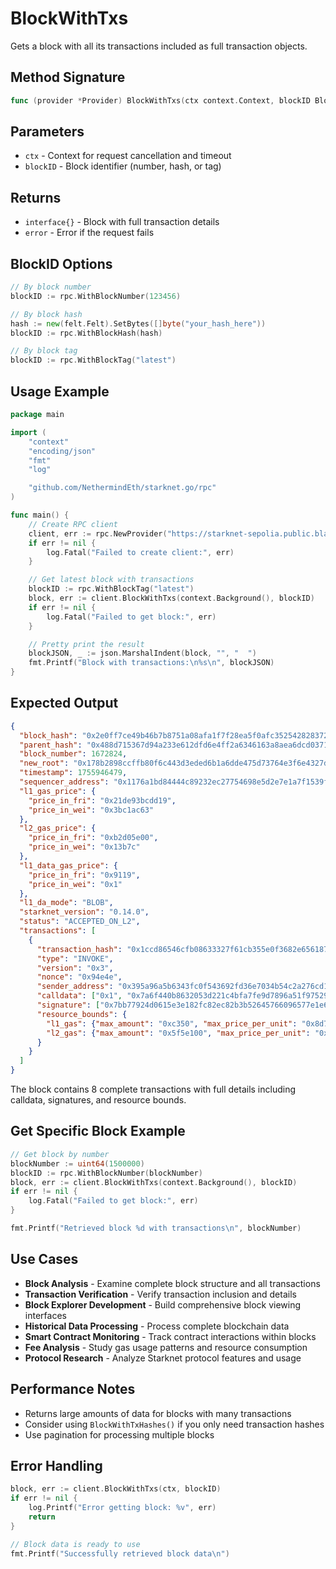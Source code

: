 # BlockWithTxs

Gets a block with all its transactions included as full transaction objects.

## Method Signature

```go
func (provider *Provider) BlockWithTxs(ctx context.Context, blockID BlockID) (interface{}, error)
```

## Parameters

- `ctx` - Context for request cancellation and timeout
- `blockID` - Block identifier (number, hash, or tag)

## Returns

- `interface{}` - Block with full transaction details
- `error` - Error if the request fails

## BlockID Options

```go
// By block number
blockID := rpc.WithBlockNumber(123456)

// By block hash
hash := new(felt.Felt).SetBytes([]byte("your_hash_here"))
blockID := rpc.WithBlockHash(hash)

// By block tag
blockID := rpc.WithBlockTag("latest")
```

## Usage Example

```go
package main

import (
    "context"
    "encoding/json"
    "fmt"
    "log"

    "github.com/NethermindEth/starknet.go/rpc"
)

func main() {
    // Create RPC client
    client, err := rpc.NewProvider("https://starknet-sepolia.public.blastapi.io/rpc/v0_8")
    if err != nil {
        log.Fatal("Failed to create client:", err)
    }

    // Get latest block with transactions
    blockID := rpc.WithBlockTag("latest")
    block, err := client.BlockWithTxs(context.Background(), blockID)
    if err != nil {
        log.Fatal("Failed to get block:", err)
    }

    // Pretty print the result
    blockJSON, _ := json.MarshalIndent(block, "", "  ")
    fmt.Printf("Block with transactions:\n%s\n", blockJSON)
}
```

## Expected Output

```json
{
  "block_hash": "0x2e0ff7ce49b46b7b8751a08afa1f7f28ea5f0afc352542828372b7be0129bf5",
  "parent_hash": "0x488d715367d94a233e612dfd6e4ff2a6346163a8aea6dcd0371ca6f675bad6f",
  "block_number": 1672824,
  "new_root": "0x178b2898ccffb80f6c443d3eded6b1a6dde475d73764e3f6e4327d93838d4e4",
  "timestamp": 1755946479,
  "sequencer_address": "0x1176a1bd84444c89232ec27754698e5d2e7e1a7f1539f12027f28b23ec9f3d8",
  "l1_gas_price": {
    "price_in_fri": "0x21de93bcdd19",
    "price_in_wei": "0x3bc1ac63"
  },
  "l2_gas_price": {
    "price_in_fri": "0xb2d05e00",
    "price_in_wei": "0x13b7c"
  },
  "l1_data_gas_price": {
    "price_in_fri": "0x9119",
    "price_in_wei": "0x1"
  },
  "l1_da_mode": "BLOB",
  "starknet_version": "0.14.0",
  "status": "ACCEPTED_ON_L2",
  "transactions": [
    {
      "transaction_hash": "0x1ccd86546cfb08633327f61cb355e0f3682e656187bfdcf744afdb8b694fff9",
      "type": "INVOKE",
      "version": "0x3",
      "nonce": "0x94e4e",
      "sender_address": "0x395a96a5b6343fc0f543692fd36e7034b54c2a276cd1a021e8c0b02aee1f43",
      "calldata": ["0x1", "0x7a6f440b8632053d221c4bfa7fe9d7896a51f9752981934d8e1fe7c106e910b"],
      "signature": ["0x7bb77924d0615e3e182fc82ec82b3b52645766096577e1e67a041e02c627e55"],
      "resource_bounds": {
        "l1_gas": {"max_amount": "0xc350", "max_price_per_unit": "0x8d79883d20000"},
        "l2_gas": {"max_amount": "0x5f5e100", "max_price_per_unit": "0xba43b7400"}
      }
    }
  ]
}
```

The block contains 8 complete transactions with full details including calldata, signatures, and resource bounds.

## Get Specific Block Example

```go
// Get block by number
blockNumber := uint64(1500000)
blockID := rpc.WithBlockNumber(blockNumber)
block, err := client.BlockWithTxs(context.Background(), blockID)
if err != nil {
    log.Fatal("Failed to get block:", err)
}

fmt.Printf("Retrieved block %d with transactions\n", blockNumber)
```

## Use Cases

- **Block Analysis** - Examine complete block structure and all transactions
- **Transaction Verification** - Verify transaction inclusion and details
- **Block Explorer Development** - Build comprehensive block viewing interfaces  
- **Historical Data Processing** - Process complete blockchain data
- **Smart Contract Monitoring** - Track contract interactions within blocks
- **Fee Analysis** - Study gas usage patterns and resource consumption
- **Protocol Research** - Analyze Starknet protocol features and usage

## Performance Notes

- Returns large amounts of data for blocks with many transactions
- Consider using `BlockWithTxHashes()` if you only need transaction hashes
- Use pagination for processing multiple blocks

## Error Handling

```go
block, err := client.BlockWithTxs(ctx, blockID)
if err != nil {
    log.Printf("Error getting block: %v", err)
    return
}

// Block data is ready to use
fmt.Printf("Successfully retrieved block data\n")
```
